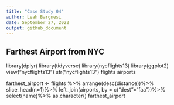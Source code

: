 ```yaml
---
title: "Case Study 04"
author: Leah Bargnesi
date: September 27, 2022
output: github_document
---
```

## Farthest Airport from NYC

library(dplyr)
library(tidyverse)
library(nycflights13)
library(ggplot2)
view("nycflights13")
str("nycflights13")
flights
airports

farthest_airport <- flights %>%
arrange(desc(distance))%>%
slice_head(n=1)%>%
left_join(airports, by = c("dest"="faa"))%>%
select(name)%>%
as.character()
farthest_airport
